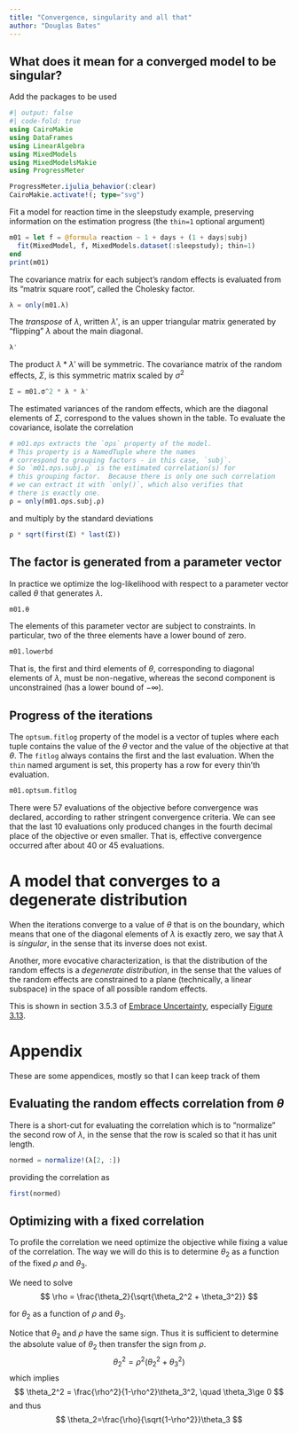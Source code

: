 ```yaml
---
title: "Convergence, singularity and all that"
author: "Douglas Bates"
---
```


## What does it mean for a converged model to be singular?

Add the packages to be used

```julia
#| output: false
#| code-fold: true
using CairoMakie
using DataFrames
using LinearAlgebra
using MixedModels
using MixedModelsMakie
using ProgressMeter

ProgressMeter.ijulia_behavior(:clear)
CairoMakie.activate!(; type="svg")
```

Fit a model for reaction time in the sleepstudy example, preserving information on the estimation progress (the `thin=1` optional argument)

```julia
m01 = let f = @formula reaction ~ 1 + days + (1 + days|subj)
  fit(MixedModel, f, MixedModels.dataset(:sleepstudy); thin=1)
end
print(m01)
```

The covariance matrix for each subject's random effects is evaluated from its "matrix square root", called the Cholesky factor.

```julia
λ = only(m01.λ)
``` 

The *transpose* of $\lambda$, written $\lambda'$, is an upper triangular matrix generated by "flipping" $\lambda$ about the main diagonal.

```julia
λ'
```

The product $\lambda * \lambda'$ will be symmetric.
The covariance matrix of the random effects, $\Sigma$, is this symmetric matrix scaled by $\sigma^2$

```julia
Σ = m01.σ^2 * λ * λ'
```

The estimated variances of the random effects, which are the diagonal elements of $\Sigma$, correspond to the values shown in the table.
To evaluate the covariance, isolate the correlation

```julia
# m01.σρs extracts the `σρs` property of the model.
# This property is a NamedTuple where the names
# correspond to grouping factors - in this case, `subj`.
# So `m01.σρs.subj.ρ` is the estimated correlation(s) for
# this grouping factor.  Because there is only one such correlation
# we can extract it with `only()`, which also verifies that
# there is exactly one.
ρ = only(m01.σρs.subj.ρ)
```

and multiply by the standard deviations

```julia
ρ * sqrt(first(Σ) * last(Σ))
```

## The factor is generated from a parameter vector

In practice we optimize the log-likelihood with respect to a parameter vector called $\theta$ that generates $\lambda$.

```julia
m01.θ
```

The elements of this parameter vector are subject to constraints.
In particular, two of the three elements have a lower bound of zero.

```julia
m01.lowerbd
```

That is, the first and third elements of $\theta$, corresponding to diagonal elements of $\lambda$, must be non-negative, whereas the second component is unconstrained (has a lower bound of $-\infty$).

## Progress of the iterations

The `optsum.fitlog` property of the model is a vector of tuples where each tuple contains the value of the $\theta$ vector and the value of the objective at that $\theta$.
The `fitlog` always contains the first and the last evaluation.
When the `thin` named argument is set, this property has a row for every thin'th evaluation.

```julia
m01.optsum.fitlog
```

There were 57 evaluations of the objective before convergence was declared, according to rather stringent convergence criteria.
We can see that the last 10 evaluations only produced changes in the fourth decimal place of the objective or even smaller.
That is, effective convergence occurred after about 40 or 45 evaluations.

# A model that converges to a degenerate distribution

When the iterations converge to a value of $\theta$ that is on the boundary, which means that one of the diagonal elements of $\lambda$ is exactly zero, we say that $\lambda$ is *singular*, in the sense that its inverse does not exist.

Another, more evocative characterization, is that the distribution of the random effects is a *degenerate distribution*, in the sense that the values of the random effects are constrained to a plane (technically, a linear subspace) in the space of all possible random effects.

This is shown in section 3.5.3 of [Embrace Uncertainty](https://www.embraceuncertaintybook.com), especially [Figure 3.13](https://www.embraceuncertaintybook.com/longitudinal.html#fig-bxm03plane).

# Appendix

These are some appendices, mostly so that I can keep track of them

## Evaluating the random effects correlation from $\theta$

There is a short-cut for evaluating the correlation which is to "normalize" the second row of $\lambda$, in the sense that the row is scaled so that it has unit length.

```julia
normed = normalize!(λ[2, :])
```

providing the correlation as

```julia
first(normed)
```

## Optimizing with a fixed correlation

To profile the correlation we need optimize the objective while fixing a value of the correlation.
The way we will do this is to determine $\theta_2$ as a function of the fixed $\rho$ and $\theta_3$.

We need to solve
$$
\rho = \frac{\theta_2}{\sqrt{\theta_2^2 + \theta_3^2}}
$$

for $\theta_2$ as a function of $\rho$ and $\theta_3$.

Notice that $\theta_2$ and $\rho$ have the same sign.
Thus it is sufficient to determine the absolute value of $\theta_2$ then transfer the sign from $\rho$.
$$
\theta_2^2=\rho^2(\theta_2^2 + \theta_3^2)
$$
which implies
$$
\theta_2^2 = \frac{\rho^2}{1-\rho^2}\theta_3^2, \quad \theta_3\ge 0
$$
and thus
$$
\theta_2=\frac{\rho}{\sqrt{1-\rho^2}}\theta_3
$$
